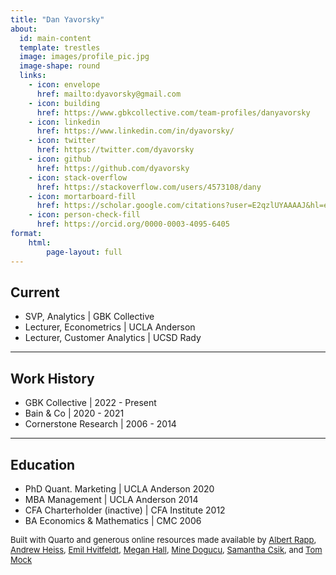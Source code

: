 ```yaml
---
title: "Dan Yavorsky"
about:
  id: main-content
  template: trestles
  image: images/profile_pic.jpg
  image-shape: round
  links:
    - icon: envelope
      href: mailto:dyavorsky@gmail.com
    - icon: building
      href: https://www.gbkcollective.com/team-profiles/danyavorsky
    - icon: linkedin
      href: https://www.linkedin.com/in/dyavorsky/
    - icon: twitter
      href: https://twitter.com/dyavorsky
    - icon: github
      href: https://github.com/dyavorsky
    - icon: stack-overflow
      href: https://stackoverflow.com/users/4573108/dany
    - icon: mortarboard-fill
      href: https://scholar.google.com/citations?user=E2qzlUYAAAAJ&hl=en
    - icon: person-check-fill
      href: https://orcid.org/0000-0003-4095-6405
format:
    html:
        page-layout: full
---
```


:::{#main-content}

## Current

 - SVP, Analytics | GBK Collective
 - Lecturer, Econometrics | UCLA Anderson
 - Lecturer, Customer Analytics | UCSD Rady

-----

## Work History

 - GBK Collective [| 2022 - Present]{.gray}
 - Bain & Co [| 2020 - 2021]{.gray}
 - Cornerstone Research [| 2006 - 2014]{.gray}

-----

## Education

 - PhD Quant. Marketing [| UCLA Anderson 2020]{.gray}
 - MBA Management [| UCLA Anderson 2014]{.gray}
 - CFA Charterholder (inactive) [| CFA Institute 2012]{.gray}
 - BA Economics & Mathematics [| CMC 2006]{.gray}

:::

::: {style="font-size: small"}

Built with Quarto and generous online resources made available by [Albert Rapp](https://albert-rapp.de/),  [Andrew Heiss](https://www.andrewheiss.com/), [Emil Hvitfeldt](https://www.emilhvitfeldt.com/), [Megan Hall](https://meghan.rbind.io/), [Mine Dogucu](https://www.minedogucu.com/), [Samantha Csik](https://samanthacsik.github.io/), and [Tom Mock](https://themockup.blog/about.html)

:::






